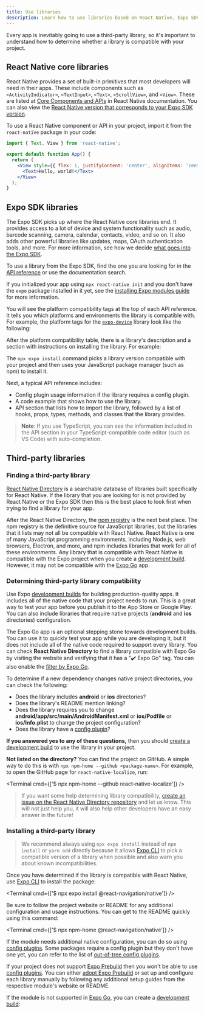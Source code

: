 ```yaml
---
title: Use libraries
description: Learn how to use libraries based on React Native, Expo SDK and third-party in your project.
---
```



Every app is inevitably going to use a third-party library, so it's important to understand how to determine whether a library is compatible with your project.

## React Native core libraries

React Native provides a set of built-in primitives that most developers will need in their apps. These include components such as `<ActivityIndicator>`, `<TextInput>`, `<Text>`, `<ScrollView>`, and `<View>`. These are listed at [Core Components and APIs](https://reactnative.dev/docs/components-and-apis) in React Native documentation. You can also view the [React Native version that corresponds to your Expo SDK version](/versions/latest).

To use a React Native component or API in your project, import it from the `react-native` package in your code:

<SnackInline>

```jsx
import { Text, View } from 'react-native';

export default function App() {
  return (
    <View style={{ flex: 1, justifyContent: 'center', alignItems: 'center' }}>
      <Text>Hello, world!</Text>
    </View>
  );
}
```

</SnackInline>

## Expo SDK libraries

The Expo SDK picks up where the React Native core libraries end. It provides access to a lot of device and system functionality such as audio, barcode scanning, camera, calendar, contacts, video, and so on. It also adds other powerful libraries like updates, maps, OAuth authentication tools, and more. For more information, see how we decide [what goes into the Expo SDK](https://expo.fyi/whats-in-the-sdk).

To use a library from the Expo SDK, find the one you are looking for in the [API reference](/versions/latest/) or use the documentation search.

<ConfigReactNative>

If you initialized your app using `npx react-native init` and you don't have the `expo` package installed in it yet, see the [installing Expo modules guide](/bare/installing-expo-modules) for more information.

</ConfigReactNative>

You will see the platform compatibility tags at the top of each API reference. It tells you which platforms and environments the library is compatible with. For example, the platform tags for the [`expo-device`](/versions/latest/sdk/device/) library look like the following:

<ContentSpotlight
  alt="Platform compatibility tags for expo-device library on its API reference."
  src="/static/images/guides/platform-tags.png"
  className="max-w-[480px]"
/>

After the platform compatibility table, there is a library's description and a section with instructions on installing the library. For example:

<InstallSection packageName="expo-device" hideBareInstructions />

The `npx expo install` command picks a library version compatible with your project and then uses your JavaScript package manager (such as npm) to install it.

Next, a typical API reference includes:

- Config plugin usage information if the library requires a config plugin.
- A code example that shows how to use the library.
- API section that lists how to import the library, followed by a list of hooks, props, types, methods, and classes that the library provides.

> **Note**: If you use TypeScript, you can see the information included in the API section in your TypeScript-compatible code editor (such as VS Code) with auto-completion.

## Third-party libraries

### Finding a third-party library

[React Native Directory](https://reactnative.directory) is a searchable database of libraries built specifically for React Native. If the library that you are looking for is not provided by React Native or the Expo SDK then this is the best place to look first when trying to find a library for your app.

After the React Native Directory, the [npm registry](https://www.npmjs.com/) is the next best place. The npm registry is the definitive source for JavaScript libraries, but the libraries that it lists may not all be compatible with React Native. React Native is one of many JavaScript programming environments, including Node.js, web browsers, Electron, and more, and npm includes libraries that work for all of these environments. Any library that is compatible with React Native is compatible with the Expo project when you create a [development build](/workflow/overview/#development-builds). However, it may not be compatible with the [Expo Go](https://expo.dev/go) app.

### Determining third-party library compatibility

Use Expo [development builds](/workflow/overview/#development-builds) for building production-quality apps. It includes all of the native code that your project needs to run. This is a great way to test your app before you publish it to the App Store or Google Play. You can also include libraries that require native projects (**android** and **ios** directories) configuration.

The Expo Go app is an optional stepping stone towards development builds. You can use it to quickly test your app while you are developing it, but it does not include all of the native code required to support every library. You can check **React Native Directory** to find a library compatible with Expo Go by visiting the website and verifying that it has a "✔️ Expo Go" tag. You can also enable the [filter by Expo Go](https://reactnative.directory/?expoGo=true).

To determine if a new dependency changes native project directories, you can check the following:

- Does the library includes **android** or **ios** directories?
- Does the library's README mention linking?
- Does the library requires you to change **android/app/src/main/AndroidManifest.xml** or **ios/Podfile** or **ios/Info.plist** to change the project configuration?
- Does the library have a [config plugin](/config-plugins/introduction/)?

**If you answered yes to any of these questions,** then you should [create a development build](/develop/development-builds/introduction/) to use the library in your project.

**Not listed on the directory?** You can find the project on GitHub. A simple way to do this is with `npx npm-home --github <package-name>`. For example, to open the GitHub page for `react-native-localize`, run:

<Terminal cmd={['$ npx npm-home --github react-native-localize']} />

> If you want some help determining library compatibility, [create an issue on the React Native Directory repository](https://github.com/react-native-community/directory/issues/new/choose) and let us know. This will not just help you, it will also help other developers have an easy answer in the future!

### Installing a third-party library

> We recommend always using `npx expo install` instead of `npm install` or `yarn add` directly because it allows [Expo CLI](/more/expo-cli/) to pick a compatible version of a library when possible and also warn you about known incompatibilities.

Once you have determined if the library is compatible with React Native, use [Expo CLI](/more/expo-cli/) to install the package:

<Terminal cmd={['$ npx expo install @react-navigation/native']} />

Be sure to follow the project website or README for any additional configuration and usage instructions. You can get to the README quickly using this command:

<Terminal cmd={['$ npx npm-home @react-navigation/native']} />

If the module needs additional native configuration, you can do so using [config plugins](/config-plugins/introduction/). Some packages require a config plugin but they don't have one yet, you can refer to the list of [out-of-tree config plugins](https://github.com/expo/config-plugins/).

<ConfigReactNative>

If your project does not support [Expo Prebuild](/workflow/prebuild) then you won't be able to use [config plugins](/config-plugins/introduction/). You can either [adopt Expo Prebuild](/guides/adopting-prebuild) or set up and configure each library manually by following any additional setup guides from the respective module's website or README.

</ConfigReactNative>

If the module is not supported in [Expo Go](https://expo.dev/go), you can create a [development build](/develop/development-builds/introduction/):

<BoxLink
  title="Add custom native code"
  description="Learn how to add custom native code to your Expo project."
  href="/workflow/customizing/"
/>
